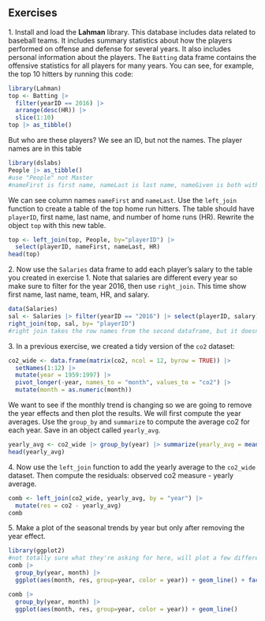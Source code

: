 ## Exercises 
1\. Install and load the __Lahman__ library. This database includes data related to baseball teams. It includes summary statistics about how the players performed on offense and defense for several years. It also includes personal information about the players. 
The `Batting` data frame contains the offensive statistics for all players for many years. You can see, for example, the top 10 hitters by running this code: 
```r
library(Lahman) 
top <- Batting |>  
  filter(yearID == 2016) |> 
  arrange(desc(HR)) |> 
  slice(1:10) 
top |> as_tibble() 
``` 
But who are these players? We see an ID, but not the names. The player names are in this table 
```r
library(dslabs)
People |> as_tibble() 
#use "People" not Master
#nameFirst is first name, nameLast is last name, nameGiven is both with a space
``` 
We can see column names `nameFirst` and `nameLast`. Use the `left_join` function to create a table of the top home run hitters. The table should have `playerID`, first name, last name, and number of home runs (HR).  Rewrite the object `top` with this new table. 
```r
top <- left_join(top, People, by="playerID") |> 
  select(playerID, nameFirst, nameLast, HR)
head(top)
```


2\. Now use the `Salaries` data frame to add each player's salary to the table you created in exercise 1. Note that salaries are different every year so make sure to filter for the year 2016, then use `right_join`. This time show first name, last name, team, HR, and salary.
```r
data(Salaries)
sal <- Salaries |> filter(yearID == "2016") |> select(playerID, salary)
right_join(top, sal, by= "playerID")
#right join takes the row names from the second dataframe, but it doesn't seem to have a big effect here?
```

3\. In a previous exercise, we created a tidy version of the `co2` dataset: 
```r
co2_wide <- data.frame(matrix(co2, ncol = 12, byrow = TRUE)) |>  
  setNames(1:12) |> 
  mutate(year = 1959:1997) |> 
  pivot_longer(-year, names_to = "month", values_to = "co2") |> 
  mutate(month = as.numeric(month)) 
``` 
We want to see if the monthly trend is changing so we are going to remove the year effects and then plot the results. We will first compute the year averages. Use the `group_by` and `summarize` to compute the average co2 for each year. Save in an object called `yearly_avg`. 
```r
yearly_avg <- co2_wide |> group_by(year) |> summarize(yearly_avg = mean(co2))
head(yearly_avg)
```


4\. Now use the `left_join` function to add the yearly average to the `co2_wide` dataset. Then compute the residuals: observed co2 measure - yearly average. 
```r
comb <- left_join(co2_wide, yearly_avg, by = "year") |>
  mutate(res = co2 - yearly_avg)
comb
```


5\. Make a plot of the seasonal trends by year but only after removing the year effect. 

```r
library(ggplot2)
#not totally sure what they're asking for here, will plot a few different things
comb |> 
  group_by(year, month) |>
  ggplot(aes(month, res, group=year, color = year)) + geom_line() + facet_wrap(~year)

comb |> 
  group_by(year, month) |>
  ggplot(aes(month, res, group=year, color = year)) + geom_line()


  
```


 
